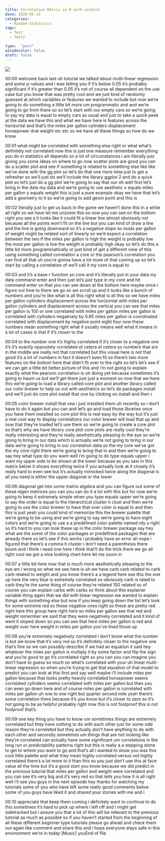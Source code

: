 ```yaml
---
title: Correlation Matrix in R with corplot
date: 2020-05-13
categories:
  - Random Statistics
tags:
  - Test
  - Test2

type:  "post"
w3codecolor: false
draft: false
---
```


<a href="https://www.youtube.com/watch?v=voOJRNDv0Yw">
<img src="https://www.cradletograver.com/auto-posts/images/RSSwithRStudio.mp4.jpg">
</a>









00:00
welcome back last uh tutorial we talked about multi-linear regression
and some p-values and i was telling you if it's below 0.05
it's probably significant if it's greater than 0.05 it's not
of course all dependent on the use case but you know that was pretty cool and we
just kind of randomly guessed at which variables or features we wanted to
include but now we're going to do something a little bit more
um programmatic and and we're going to go from there so
so let's start with our empty cars so we're going to say my data
is equal to empty cars as usual and just to take a quick peek
at the data we have this and what we have here is features across the horizontal
and that's the miles per gallon cylinders displacement horsepower
drat weight etc etc so we have all these things so how do we know

00:01
what might be correlated with something else right or what what's definitely not
correlated now this is just one measure remember everything you do
in statistics all depends on a lot of circumstances
i am literally just giving you some ideas on where to go now scatter plots are
good you can do a scatter plot and see if something is related to
something else like like we've done with the gg plot so
let's do that one more time just to get a refresher
so we'll just do we'll include the library ggplot 2
and do a quick plot so let's just do a gg plot we're going to say
that our oh well first let's bring in the data my data
and we're going to use aesthetic x equals miles per gallon y
equals weight this is just a pure example okay we have that
let's add a geometry to it so we're going to add geom point and this is

00:02
literally just to get us back in the game we haven't done this in a while all
right so we have let me unzoom this so now you can see
on the bottom right you see a it looks like it could fit a linear line almost
obviously not because all the points won't fit on the line but you can kind
of draw a line and the line is going downward so it's a
negative slope so mods per gallon of weight might be related sort of linearly so
we'd expect a correlation between the two if the miles per gallon is high
the weight is probably low the most per gallon is low
the weight is probably high okay so let's do this a little bit more
programmatically or just kind of get a different view of this using something
called correlation a core or the pearson's correlation
you can find all that uh you're gonna have a lot more of that coming up
so let's start by calling a correlation of we'll call it my core is equal to

00:03
and it's a base r function so core and it's literally put in your data my data
command enter and then just let's just type in my core
and hit command enter on that you can see down at the bottom here
maybe once i figure out how to there we go so we scroll up
and it looks like a bunch of numbers and you're like what is all this
right what is all this so we have miles per gallon
cylinders displacement across the horizontal with miles per gallon
cylinders and displacement across the vertical you can see that
miles per gallon is 100 or one correlated with miles per gallon
miles per gallon is correlated with cylinders negatively
by 0.85 miles per gallon is coordinated correlated with displacement by negative
point eight four now these numbers mean something right what it usually means
well what it means in a lot of cases is that if it's closer to the

00:04
to the number one it's highly correlated if it's closer to a negative one
it's it's exactly oppositely correlated et cetera et cetera so numbers that are
in the middle are really not that correlated
but this visual here is not that good it's a lot of numbers in fact it doesn't
even fit so there's two more features on the bottom here that didn't
fit over to the right so let's let's see if we can
get a little bit better picture of this and i'm not going to explain exactly
what the pearson correlation is uh doing yet because sometimes it's going to
haunt us but we'll get there just just a moment
so now that we have this we're going to load a library called
core plot and another library called our color brewer to help us out with
aesthetics so let's do packages install and we'll just do core plot
install that one by clicking on install and then r

00:05
color brewer install that one i just installed them
uh recently so i don't have to do it again but you can
and let's go and load those libraries once you have them installed so
core plot this is real easy by the way but it's just a real cool way
to display correlations our color brewer will load that up
and now that they're loaded let's use them so we're going to create a core plot
so that's why we have library core plot core plots are really cool they're
really interesting and they're really aesthetically pleasing to the eye
so we're going to bring in our data which is actually we're not going to
bring in our data we're going to bring in our correlation data so the my core
we've got the my core right there we're going to bring that in
and then we're going to say hey what type do you want well i'm going to do
type equals upper i want my upper side to be shown
at the lower because as you saw in this matrix below
it shows everything twice if you actually look at it closely it's really
hard to even see but it's actually mimicked twice along
the diagonal is all you need is either the upper diagonal or the lower

00:06
diagonal get into some matrix algebra and you can figure out some of these
eigen matrices you can you can do it a lot with this but for now we're going to
keep it extremely simple when you type equals upper we're going
to say the order is equal to the hierarchical cluster h clust and then
we're going to use the color brewer to have that over
color is equal to and then this is just yeah you could kind of memorize this the
brewer palette that we're going to be using
and we're going to say we're going to have eight colors and we're going to
use a a predefined color palette named rdy u right so it's hard to
you can look these up in the color brewer package say hey
what are the some of the color packages or predefined packages that are already
there so let's see if this works i probably have an error ah nope i figured that
there's a comma h cluster i don't need a parenthesis there
boom and i think i need one here i think that'll do the trick
there we go all right cool we got a nice looking chart here let me zoom in

00:07
a little bit here now that is much more aesthetically pleasing to the eye
am i wrong so what we see here is uh we have carb carb related to carb
carb related to weight and you know there's a a legend here see this
the one up here the very blue is extremely correlated so
obviously carb is rated to carb they're the same thing of course they're
related 100 related so of course you can explain carbs
with carbs so think about this explainer variable thing again
that we did with linear regression we wanted to explain things with something
else but now if you keep going down the list let's look for some
extreme red so these negative ones right so these are pretty red right here this
group here right here so miles per gallon see that red and
weight remember we said that they were negatively correlated and it kind of went
it sloped down so you can see that here miles per gallon
is red and weight over here weight in miles per gallon you've lined those up

00:08
you're extremely negatively correlated i don't know what the number
is but we know that it's very red so it's definitely closer to the negative one
that's fine so we can possibly describe if we had an equation it said hey
whatever the miles per gallon is multiply it by some factor and flip the
sign and you're good to go it's correlated right so you can you can imagine you
don't have to guess so much on what's correlated with your
uh linear multi-linear regression so when you're trying to get that equation
of that model to predict you can look at this
first and say well maybe i'll include miles per gallon because that looks
pretty heavily correlated horsepower seems correlated cylinders seems correlated
with miles per gallon but then you can even go down here and
of course miles per gallon is correlated with miles per gallon
uh one to one right but quarter second mile yeah there's some correlation there
because it's you know but it's closer to zero so it's not going to be as helpful
probably right now this is not foolproof this is not foolproof that's

00:09
one key thing you have to know um sometimes things are
extremely correlated but they have nothing to do with each other just for some
odd reason they're correlated but they actually don't have anything to do with
each other and secondly sometimes um things that are not
looking like they're correlated can actually have some significant um
correlations in the long run or predictability patterns
right but this is really a a stepping stone to get to where you want to go
and that's all i wanted to show you was this cool little palette and what they
mean highly correlated versus not highly
correlated there's a lot more to it than this
so you just don't use this at face value all the time but it's a good start you
know because we did predict in the previous tutorial that miles per gallon and
weight were correlated and you can see it's very big and it's
very red so that tells you how it is all right well i'll see you guys in the
next episode hey thanks for watching my tutorials
some of you who have left some really good comments below
some of you guys have liked it and shared your stories with me and i

00:10
appreciate that keep them coming i definitely want to
continue to do this sometimes it's hard to pick up where i left off
and i might get sidetracked but i assure you that a lot of this will be relevant
to the previous tutorial as much as possible so if you haven't started from the
beginning of all these different beginner type
tutorials please go ahead and check them out again like
comment and share this and i hope everyone stays safe in this
environment we're in today [Music] youEnd of file


